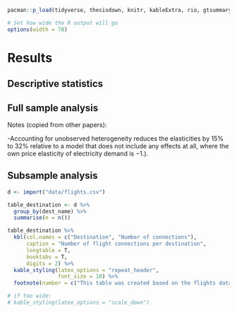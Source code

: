 <!--
Chapter 5 - Results
-->

```r
pacman::p_load(tidyverse, thesisdown, knitr, kableExtra, rio, gtsummary, gt)

# Set how wide the R output will go
options(width = 70)
```

# Results {#results}

## Descriptive statistics {#descriptives}

\begin{table}[]
\centering
\caption{Summary statistics}
\label{tab:summarytable}
\begin{tabular}{@{}llc@{}}
\toprule
\textbf{Variable}             & \textbf{Unit}            & \textbf{Median (IQR)}   \\ \midrule
Space heat consumption, eff.  & {[}kWh/sqm.{]}           & 113 (86, 145)           \\
Energy price, real            & {[}Cents/kWh{]}          & 6.49 (5.77, 7.69)       \\
                              &                          &                         \\
Degree days                   &                          & 3,446 (3,214, 3,733)    \\
Building heating surface      & {[}sqm{]}                & 404 (260, 707)          \\
Building housing units        &                          & 6 (3, 10)               \\
District household income     & {[}€/a{]}                & 20,695 (18,786, 22,568) \\
District retirement share     & {[}\%{]}                 & 0.207 (0.193, 0.220)    \\
District population density   & {[}inhabitants/sq. km{]} & 572 (217, 1,960)        \\
                              &                          &                         \\
\textit{Energy carrier group} & {\ul \textit{}}          &                         \\
Gas                           &                          & 1,647,563 (61\%)        \\
Oil                           &                          & 802,451 (30\%)          \\
District heating              &                          & 268,232 (9.9\%)         \\ \midrule
\textit{(N = 2,718,246; No missings)}  &                          & \multicolumn{1}{l}{}   
\end{tabular}
\end{table}



## Full sample analysis {#full_results}



Notes (copied from other papers):

-Accounting for unobserved heterogeneity reduces the elasticities by 15% to 32% relative to a model that does not include any effects at all, where the own price elasticity of electricity demand is −1.).


## Subsample analysis {#full_results}



```r
d <- import("data/flights.csv")

table_destination <- d %>% 
  group_by(dest_name) %>% 
  summarise(n = n())

table_destination %>% 
  kbl(col.names = c("Destination", "Number of connections"), 
      caption = "Number of flight connections per destination", 
      longtable = T, 
      booktabs = T,
      digits = 2) %>% 
  kable_styling(latex_options = "repeat_header",
                font_size = 10) %>%
  footnote(number = c("This table was created based on the flights dataset.", "Source: R Packages."))

# if too wide: 
# kable_styling(latex_options = "scale_down")




```


